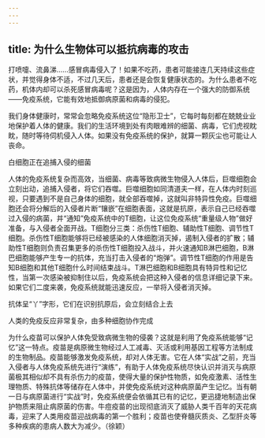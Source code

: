 ```yaml
---
---
---
```

title: 为什么生物体可以抵抗病毒的攻击
---




打喷嚏、流鼻涕……感冒病毒侵入了！如果不吃药，患者可能接连几天持续这些症状，并觉得身体不适，不过几天后，患者还是会恢复健康状态的。为什么患者不吃药，机体内却可以杀死感冒病毒呢？这是因为，人体内存在一个强大的防御系统——免疫系统，它能有效地抵御病原菌和病毒的侵犯。

我们身体健康时，常常会忽略免疫系统这位“隐形卫士”，它每时每刻都在兢兢业业地保护着人体的健康。我们的生活环境到处有肉眼难辨的细菌、病毒，它们虎视眈眈，随时等待伺机侵入人体。如果没有免疫系统的保护，就算一颗灰尘也可能让人丧命。

白细胞正在追捕入侵的细菌



人体的免疫系统复杂而高效，当细菌、病毒等致病微生物侵入人体后，巨噬细胞会立刻出动，追捕入侵者，将它们吞噬。巨噬细胞如同清道夫一样，在人体内时刻巡视，只要遇到不是自己身体的细胞，就全部吞噬掉，这就叫非特异性免疫。巨噬细胞还会将分解后的入侵者片断“镶嵌”在细胞表面，这就是抗原，表示自己已经吞噬过入侵的病菌，并“通知”免疫系统中的T细胞，让这位免疫系统“重量级人物”做好准备，与入侵者全面开战。T细胞分三类：杀伤性T细胞、辅助性T细胞、调节性T细胞。杀伤性T细胞能够将已经被感染的人体细胞消灭掉，遏制入侵者的扩散；辅助性T细胞则负责召集更多的杀伤性T细胞投入战斗，并火速通知B淋巴细胞，B淋巴细胞能够产生专一的抗体，充当打击入侵者的“炮弹”。调节性T细胞的作用是告知B细胞和其他T细胞什么时间结束战斗。T淋巴细胞和B细胞具有特异性和记忆性，当第一次感染被抑制住以后，免疫系统会把这种入侵者的信息详细记录下来。如果它们二度来袭，免疫系统就能迅速反应，一举将入侵者消灭掉。

抗体呈“丫”字形，它们在识别抗原后，会立刻结合上去



人类的免疫反应非常复杂，由多种细胞协作完成



为什么疫苗可以保护人体免受致病微生物的侵袭？这就是利用了免疫系统能够“记忆”这一特点。疫苗是病原微生物经过人工减毒、灭活或利用基因工程等方法制成的生物制品。疫苗能够激发免疫系统，却对人体无害。它在人体“实战”之前，充当入侵者与人体免疫系统先进行“演练”，有助于人体免疫系统尽快认识并消灭与病原菌极其相似却不具有杀伤力的疫苗，使得大量的保护性物质，如免疫激素、活性生理物质、特殊抗体等储存在人体中，并使免疫系统对这种病原菌产生记忆。当有朝一日与病原菌进行“实战”时，免疫系统便会依循其已有的记忆，更迅捷地制造出保护物质来阻止病原菌的伤害。牛痘疫苗的出现彻底消灭了威胁人类千百年的天花病毒，迎来了人类用疫苗迎战病毒的第一个胜利；疫苗也使脊髓灰质炎、乙型肝炎等多种疾病的患病人数大为减少。（徐颖）